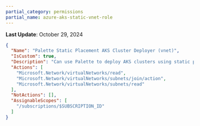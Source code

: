 ```yaml
---
partial_category: permissions
partial_name: azure-aks-static-vnet-role
---
```

**Last Update**: October 29, 2024

```json
{
  "Name": "Palette Static Placement AKS Cluster Deployer (vnet)",
  "IsCustom": true,
  "Description": "Can use Palette to deploy AKS clusters using static placement. This role contains the permissions that must be applied at the virtual network scope level.",
  "Actions": [
    "Microsoft.Network/virtualNetworks/read",
    "Microsoft.Network/virtualNetworks/subnets/join/action",
    "Microsoft.Network/virtualNetworks/subnets/read"
  ],
  "NotActions": [],
  "AssignableScopes": [
    "/subscriptions/$SUBSCRIPTION_ID"
  ]
}
```
